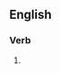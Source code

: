 ==English==

===Verb===
{{head|en|present participle}}

# {{present participle of|standardise|lang=en|nocat=1}}